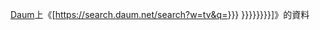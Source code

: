 [[多音|Daum]]上《[https://search.daum.net/search?w=tv&q={{{1|{{{id|}}}}}} {{{2|{{{title|{{PAGENAMEBASE}}}}}}}}{{{3|{{{description|}}}}}}]》的資料{{ko icon}}
<noinclude>
{{documentation}}
</noinclude>